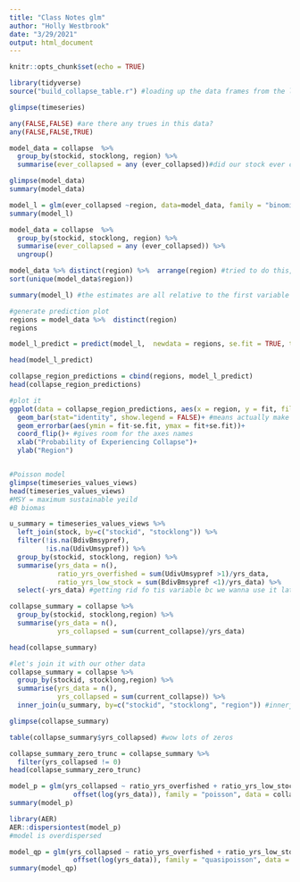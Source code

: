 ```yaml
---
title: "Class Notes glm"
author: "Holly Westbrook"
date: "3/29/2021"
output: html_document
---
```


```r
knitr::opts_chunk$set(echo = TRUE)
```

```r
library(tidyverse)
source("build_collapse_table.r") #loading up the data frames from the last class, bc erin stored it into an r script for easy access

glimpse(timeseries)

any(FALSE,FALSE) #are there any trues in this data?
any(FALSE,FALSE,TRUE)

model_data = collapse  %>% 
  group_by(stockid, stocklong, region) %>% 
  summarise(ever_collapsed = any (ever_collapsed))#did our stock ever collapse, also summarize will drop any variables that you don't create in summarize or dont group by

glimpse(model_data)
summary(model_data)

model_l = glm(ever_collapsed ~region, data=model_data, family = "binomial") #going to transfer the y variable to fit into a binomial distribution, lm would have it fit to a gaussian distribution
summary(model_l)

model_data = collapse  %>% 
  group_by(stockid, stocklong, region) %>% 
  summarise(ever_collapsed = any (ever_collapsed)) %>% 
  ungroup()

model_data %>% distinct(region) %>%  arrange(region) #tried to do this, didn't work, did it in base r instead
sort(unique(model_data$region))

summary(model_l) #the estimates are all relative to the first variable provided, which is the atlantic ocean in this case

#generate prediction plot
regions = model_data %>%  distinct(region)
regions

model_l_predict = predict(model_l,  newdata = regions, se.fit = TRUE, type = "response") #we want our preditions to be 0 to 1

head(model_l_predict)

collapse_region_predictions = cbind(regions, model_l_predict)
head(collapse_region_predictions)

#plot it
ggplot(data = collapse_region_predictions, aes(x = region, y = fit, fill = region))+
  geom_bar(stat="identity", show.legend = FALSE)+ #means actually make the length y instead of trying to make a histogram
  geom_errorbar(aes(ymin = fit-se.fit, ymax = fit+se.fit))+
  coord_flip()+ #gives room for the axes names 
  xlab("Probability of Experiencing Collapse")+
  ylab("Region")


#Poisson model
glimpse(timeseries_values_views)
head(timeseries_values_views)
#MSY = maximum sustainable yeild
#B biomas

u_summary = timeseries_values_views %>% 
  left_join(stock, by=c("stockid", "stocklong")) %>% 
  filter(!is.na(BdivBmsypref),
         !is.na(UdivUmsypref)) %>% 
  group_by(stockid, stocklong, region) %>% 
  summarise(yrs_data = n(), 
            ratio_yrs_overfished = sum(UdivUmsypref >1)/yrs_data,
            ratio_yrs_low_stock = sum(BdivBmsypref <1)/yrs_data) %>% 
  select(-yrs_data) #getting rid fo tis variable bc we wanna use it later

collapse_summary = collapse %>% 
  group_by(stockid, stocklong,region) %>% 
  summarise(yrs_data = n(), 
            yrs_collapsed = sum(current_collapse)/yrs_data)

head(collapse_summary)

#let's join it with our other data
collapse_summary = collapse %>% 
  group_by(stockid, stocklong,region) %>% 
  summarise(yrs_data = n(), 
            yrs_collapsed = sum(current_collapse)) %>% 
  inner_join(u_summary, by=c("stockid", "stocklong", "region")) #innerjoin will dump any data that we don't have all the variables for 

glimpse(collapse_summary)

table(collapse_summary$yrs_collapsed) #wow lots of zeros

collapse_summary_zero_trunc = collapse_summary %>% 
  filter(yrs_collapsed != 0)
head(collapse_summary_zero_trunc)

model_p = glm(yrs_collapsed ~ ratio_yrs_overfished + ratio_yrs_low_stock + 
                offset(log(yrs_data)), family = "poisson", data = collapse_summary_zero_trunc)
summary(model_p)

library(AER)
AER::dispersiontest(model_p)
#model is overdispersed

model_qp = glm(yrs_collapsed ~ ratio_yrs_overfished + ratio_yrs_low_stock + 
                offset(log(yrs_data)), family = "quasipoisson", data = collapse_summary_zero_trunc)
summary(model_qp)

```